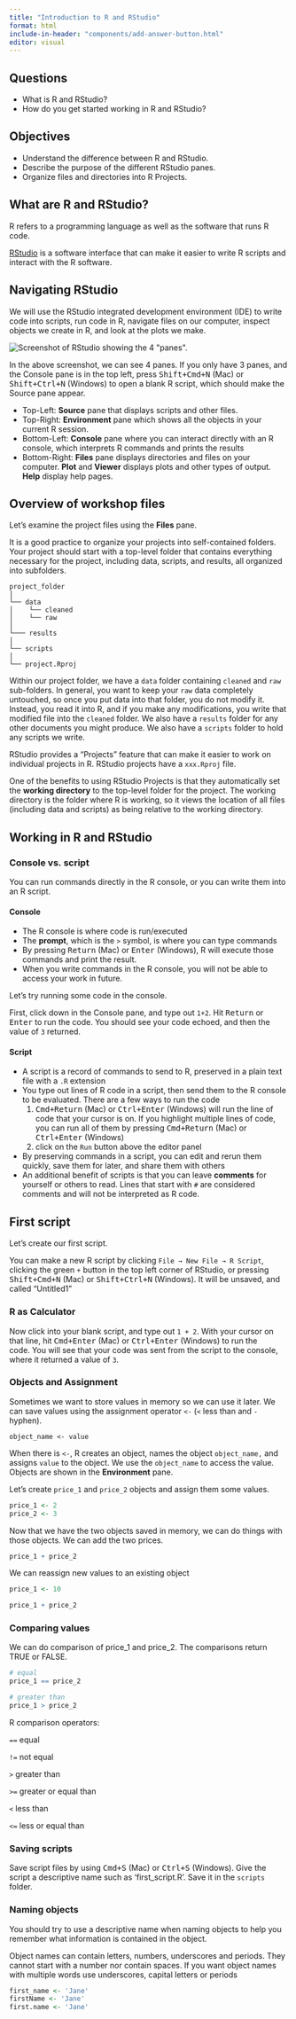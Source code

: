 ```yaml
---
title: "Introduction to R and RStudio"
format: html
include-in-header: "components/add-answer-button.html"
editor: visual
---
```


::: summary
## Questions

-   What is R and RStudio?
-   How do you get started working in R and RStudio?

## Objectives

-   Understand the difference between R and RStudio.
-   Describe the purpose of the different RStudio panes.
-   Organize files and directories into R Projects.
:::

## What are R and RStudio?

R refers to a programming language as well as the software that runs R code.

[RStudio](https://rstudio.com/) is a software interface that can make it easier to write R scripts and interact with the R software.

## Navigating RStudio

We will use the RStudio integrated development environment (IDE) to write code into scripts, run code in R, navigate files on our computer, inspect objects we create in R, and look at the plots we make.

![](images/rstudio_screenshot.png){alt="Screenshot of RStudio showing the 4 \"panes\"."}

In the above screenshot, we can see 4 panes. If you only have 3 panes, and the Console pane is in the top left, press <kbd>Shift+Cmd+N</kbd> (Mac) or <kbd>Shift+Ctrl+N</kbd> (Windows) to open a blank R script, which should make the Source pane appear.

-   Top-Left: **Source** pane that displays scripts and other files.
-   Top-Right: **Environment** pane which shows all the objects in your current R session.
-   Bottom-Left: **Console** pane where you can interact directly with an R console, which interprets R commands and prints the results
-   Bottom-Right: **Files** pane displays directories and files on your computer. **Plot** and **Viewer** displays plots and other types of output. **Help** display help pages.

## Overview of workshop files

Let's examine the project files using the **Files** pane.

It is a good practice to organize your projects into self-contained folders. Your project should start with a top-level folder that contains everything necessary for the project, including data, scripts, and results, all organized into subfolders.

```         
project_folder
│
└── data
│    └── cleaned
│    └── raw
│
└─── results
│
└── scripts
│
└── project.Rproj
```

Within our project folder, we have a `data` folder containing `cleaned` and `raw` sub-folders. In general, you want to keep your `raw` data completely untouched, so once you put data into that folder, you do not modify it. Instead, you read it into R, and if you make any modifications, you write that modified file into the `cleaned` folder. We also have a `results` folder for any other documents you might produce. We also have a `scripts` folder to hold any scripts we write.

RStudio provides a “Projects” feature that can make it easier to work on individual projects in R. RStudio projects have a `xxx.Rproj` file.

One of the benefits to using RStudio Projects is that they automatically set the **working directory** to the top-level folder for the project. The working directory is the folder where R is working, so it views the location of all files (including data and scripts) as being relative to the working directory.

## Working in R and RStudio

### Console vs. script

You can run commands directly in the R console, or you can write them into an R script.

#### Console

-   The R console is where code is run/executed
-   The **prompt**, which is the `>` symbol, is where you can type commands
-   By pressing <kbd>Return</kbd> (Mac) or <kbd>Enter</kbd> (Windows), R will execute those commands and print the result.
-   When you write commands in the R console, you will not be able to access your work in future.

Let's try running some code in the console.

First, click down in the Console pane, and type out `1+2`. Hit <kbd>Return</kbd> or <kbd>Enter</kbd> to run the code. You should see your code echoed, and then the value of `3` returned.

#### Script

-   A script is a record of commands to send to R, preserved in a plain text file with a `.R` extension
-   You type out lines of R code in a script, then send them to the R console to be evaluated. There are a few ways to run the code
    1.  <kbd>Cmd+Return</kbd> (Mac) or <kbd>Ctrl+Enter</kbd> (Windows) will run the line of code that your cursor is on. If you highlight multiple lines of code, you can run all of them by pressing <kbd>Cmd+Return</kbd> (Mac) or <kbd>Ctrl+Enter</kbd> (Windows)
    2.  click on the `Run` button above the editor panel
-   By preserving commands in a script, you can edit and rerun them quickly, save them for later, and share them with others
-   An additional benefit of scripts is that you can leave **comments** for yourself or others to read. Lines that start with `#` are considered comments and will not be interpreted as R code.

## First script

Let's create our first script.

You can make a new R script by clicking `File → New File → R Script`, clicking the green `+` button in the top left corner of RStudio, or pressing <kbd>Shift+Cmd+N</kbd> (Mac) or <kbd>Shift+Ctrl+N</kbd> (Windows). It will be unsaved, and called "Untitled1"

### R as Calculator

Now click into your blank script, and type out `1 + 2`. With your cursor on that line, hit <kbd>Cmd+Enter</kbd> (Mac) or <kbd>Ctrl+Enter</kbd> (Windows) to run the code. You will see that your code was sent from the script to the console, where it returned a value of `3`.

### Objects and Assignment

Sometimes we want to store values in memory so we can use it later. We can save values using the assignment operator `<-` (`<` less than and `-` hyphen).

`object_name <- value`

When there is `<-`, R creates an object, names the object `object_name,` and assigns `value` to the object. We use the `object_name` to access the value. Objects are shown in the **Environment** pane.

Let's create `price_1` and `price_2` objects and assign them some values.

```r
price_1 <- 2
price_2 <- 3
```

Now that we have the two objects saved in memory, we can do things with those objects. We can add the two prices.

```r
price_1 + price_2
```

We can reassign new values to an existing object

```r
price_1 <- 10

price_1 + price_2
```

### Comparing values

We can do comparison of price_1 and price_2. The comparisons return TRUE or FALSE.

```r
# equal
price_1 == price_2

# greater than
price_1 > price_2
```

R comparison operators:

`==` equal

`!=` not equal

`>` greater than

`>=` greater or equal than

`<` less than

`<=` less or equal than

### Saving scripts

Save script files by using <kbd>Cmd+S</kbd> (Mac) or <kbd>Ctrl+S</kbd> (Windows). Give the script a descriptive name such as 'first_script.R'. Save it in the `scripts` folder.

### Naming objects

You should try to use a descriptive name when naming objects to help you remember what information is contained in the object.

Object names can contain letters, numbers, underscores and periods. They cannot start with a number nor contain spaces. If you want object names with multiple words use underscores, capital letters or periods

```r
first_name <- 'Jane'
firstName <- 'Jane'
first.name <- 'Jane'
```
